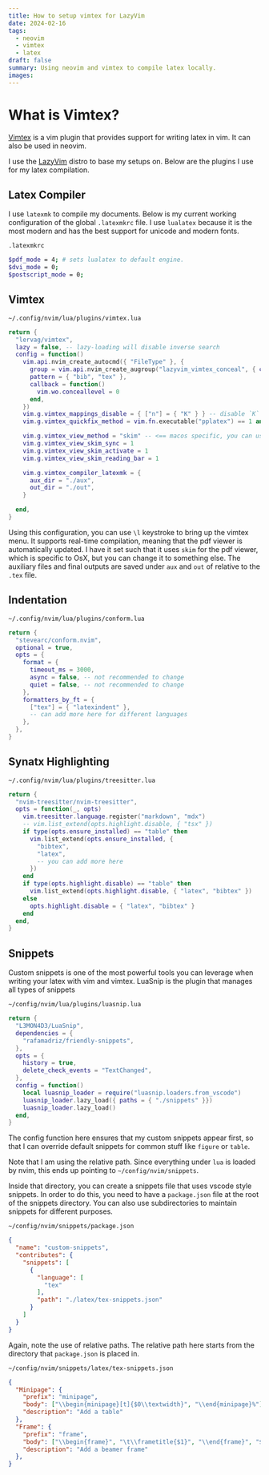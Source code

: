 ```yaml
---
title: How to setup vimtex for LazyVim
date: 2024-02-16
tags: 
  - neovim
  - vimtex
  - latex
draft: false
summary: Using neovim and vimtex to compile latex locally.
images: 
---
```


# What is Vimtex?
[Vimtex](https://github.com/lervag/vimtex) is a vim plugin that provides support for writing latex in vim.
It can also be used in neovim.

I use the [LazyVim](https://www.lazyvim.org) distro to base my setups on.
Below are the plugins I use for my latex compilation.

## Latex Compiler

I use `latexmk` to compile my documents.
Below is my current working configuration of the global `.latexmkrc` file.
I use `lualatex` because it is the most modern and has the best support for unicode and modern fonts.

`.latexmkrc`
```bash
$pdf_mode = 4; # sets lualatex to default engine.
$dvi_mode = 0;
$postscript_mode = 0;
```

## Vimtex

`~/.config/nvim/lua/plugins/vimtex.lua`
```lua
return {
  "lervag/vimtex",
  lazy = false, -- lazy-loading will disable inverse search
  config = function()
    vim.api.nvim_create_autocmd({ "FileType" }, {
      group = vim.api.nvim_create_augroup("lazyvim_vimtex_conceal", { clear = true }),
      pattern = { "bib", "tex" },
      callback = function()
        vim.wo.conceallevel = 0
      end,
    })
    vim.g.vimtex_mappings_disable = { ["n"] = { "K" } } -- disable `K` as it conflicts with LSP hover
    vim.g.vimtex_quickfix_method = vim.fn.executable("pplatex") == 1 and "pplatex" or "latexlog"

    vim.g.vimtex_view_method = "skim" -- <== macos specific, you can use zathura or sumatra or something else.
    vim.g.vimtex_view_skim_sync = 1
    vim.g.vimtex_view_skim_activate = 1
    vim.g.vimtex_view_skim_reading_bar = 1

    vim.g.vimtex_compiler_latexmk = {
      aux_dir = "./aux",
      out_dir = "./out",
    }

  end,
}
```

Using this configuration, you can use `\l` keystroke to bring up the vimtex menu.
It supports real-time compilation, meaning that the pdf viewer is automatically updated.
I have it set such that it uses `skim` for the pdf viewer, which is specific to OsX, but you can change it to something else.
The auxiliary files and final outputs are saved under `aux` and `out` of relative to the `.tex` file. 


## Indentation

`~/.config/nvim/lua/plugins/conform.lua`
```lua
return {
  "stevearc/conform.nvim",
  optional = true,
  opts = {
    format = {
      timeout_ms = 3000,
      async = false, -- not recommended to change
      quiet = false, -- not recommended to change
    },
    formatters_by_ft = {
      ["tex"] = { "latexindent" },
      -- can add more here for different languages
    },
  },
}
```

## Synatx Highlighting

`~/.config/nvim/lua/plugins/treesitter.lua`
```lua
return {
  "nvim-treesitter/nvim-treesitter",
  opts = function(_, opts)
    vim.treesitter.language.register("markdown", "mdx")
    -- vim.list_extend(opts.highlight.disable, { "tsx" })
    if type(opts.ensure_installed) == "table" then
      vim.list_extend(opts.ensure_installed, {
        "bibtex",
        "latex",
        -- you can add more here
      })
    end
    if type(opts.highlight.disable) == "table" then
      vim.list_extend(opts.highlight.disable, { "latex", "bibtex" })
    else
      opts.highlight.disable = { "latex", "bibtex" }
    end
  end,
}
```

## Snippets

Custom snippets is one of the most powerful tools you can leverage when writing your latex with vim and vimtex.
LuaSnip is the plugin that manages all types of snippets

`~/config/nvim/lua/plugins/luasnip.lua`
```lua
return {
  "L3MON4D3/LuaSnip",
  dependencies = {
    "rafamadriz/friendly-snippets",
  },
  opts = {
    history = true,
    delete_check_events = "TextChanged",
  },
  config = function()
    local luasnip_loader = require("luasnip.loaders.from_vscode")
    luasnip_loader.lazy_load({ paths = { "./snippets" }})
    luasnip_loader.lazy_load()
  end,
}
```

The config function here ensures that my custom snippets appear first,
so that I can override default snippets for common stuff like `figure` or `table`.

Note that I am using the relative path. 
Since everything under `lua` is loaded by nvim, this ends up pointing to `~/config/nvim/snippets`.

Inside that directory, you can create a snippets file that uses vscode style snippets.
In order to do this, you need to have a `package.json` file at the root of the snippets directory.
You can also use subdirectories to maintain snippets for different purposes.

`~/config/nvim/snippets/package.json`
```json
{
  "name": "custom-snippets",
  "contributes": {
    "snippets": [
      {
        "language": [
          "tex"
        ],
        "path": "./latex/tex-snippets.json"
      }
    ]
  }
}
```
Again, note the use of relative paths.
The relative path here starts from the directory that `package.json` is placed in.

`~/config/nvim/snippets/latex/tex-snippets.json`
```json
{
  "Minipage": {
    "prefix": "minipage",
    "body": ["\\begin{minipage}[t]{$0\\textwidth}", "\\end{minipage}%"],
    "description": "Add a table"
  },
  "Frame": {
    "prefix": "frame",
    "body": ["\\begin{frame}", "\t\\frametitle{$1}", "\\end{frame}", "$0"],
    "description": "Add a beamer frame"
  },
}
```
